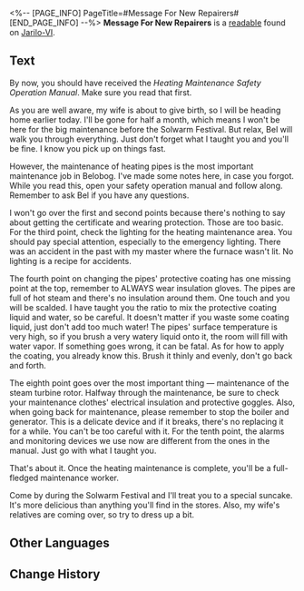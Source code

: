 <%-- [PAGE_INFO]
PageTitle=#Message For New Repairers#
[END_PAGE_INFO] --%>
{{Readable Infobox
|id           = 019
|partIds      = 190124
|title        = 
|image        = Item Jarilo-VI Readable.png
|world        = Jarilo-VI
|parts        = 1
|author       = <!--to be added-->
|description  = Messages between Belobog heating workers about the heating piping's safety maintenance before a festival.
|part1        = Message For New Repairers
|source1      = {{cx|Source missing}}
|characters   = 
|factions     = 
}}
'''Message For New Repairers''' is a [[readable]] found on [[Jarilo-VI]].
<!--
==Location==
{{Map Embed|<map name>|<marker id>}}
-->
==Text==
By now, you should have received the ''Heating Maintenance Safety Operation Manual''. Make sure you read that first.

As you are well aware, my wife is about to give birth, so I will be heading home earlier today. I'll be gone for half a month, which means I won't be here for the big maintenance before the Solwarm Festival. But relax, Bel will walk you through everything. Just don't forget what I taught you and you'll be fine. I know you pick up on things fast.

However, the maintenance of heating pipes is the most important maintenance job in Belobog. I've made some notes here, in case you forgot. While you read this, open your safety operation manual and follow along. Remember to ask Bel if you have any questions.

I won't go over the first and second points because there's nothing to say about getting the certificate and wearing protection. Those are too basic. For the third point, check the lighting for the heating maintenance area. You should pay special attention, especially to the emergency lighting. There was an accident in the past with my master where the furnace wasn't lit. No lighting is a recipe for accidents.

The fourth point on changing the pipes' protective coating has one missing point at the top, remember to ALWAYS wear insulation gloves. The pipes are full of hot steam and there's no insulation around them. One touch and you will be scalded. I have taught you the ratio to mix the protective coating liquid and water, so be careful. It doesn't matter if you waste some coating liquid, just don't add too much water! The pipes' surface temperature is very high, so if you brush a very watery liquid onto it, the room will fill with water vapor. If something goes wrong, it can be fatal. As for how to apply the coating, you already know this. Brush it thinly and evenly, don't go back and forth.

The eighth point goes over the most important thing &mdash; maintenance of the steam turbine rotor. Halfway through the maintenance, be sure to check your maintenance clothes' electrical insulation and protective goggles. Also, when going back for maintenance, please remember to stop the boiler and generator. This is a delicate device and if it breaks, there's no replacing it for a while. You can't be too careful with it. For the tenth point, the alarms and monitoring devices we use now are different from the ones in the manual. Just go with what I taught you.

That's about it. Once the heating maintenance is complete, you'll be a full-fledged maintenance worker.

Come by during the Solwarm Festival and I'll treat you to a special suncake. It's more delicious than anything you'll find in the stores. Also, my wife's relatives are coming over, so try to dress up a bit.

<!--
==Trivia==
* 
-->
==Other Languages==
{{Other Languages
|en   = Message For New Repairers
|zhs  = 给新手检修员的留言
|zht  = 給新手檢修員的留言
|ja   = 新人点検員への書置き
|ko   = 초보 정비사에게 남긴 메모
|es   = Mensajes para los nuevos trabajadores de mantenimiento
|fr   = Message pour les nouveaux réparateurs
|ru   = Послание новому ремонтнику
|th   = ข้อความสำหรับช่างซ่อมมือใหม่
|vi   = Tin Nhắn Cho Thợ Sửa Chữa Mới Vào Nghề
|de   = Nachricht für neue Reparateure
|id   = Pesan untuk Tukang Reparasi Pemula
|pt   = Mensagem para Novos Reparadores
}}

==Change History==
{{Change History|1.0}}